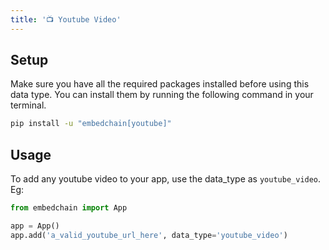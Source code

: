 ```yaml
---
title: '📺 Youtube Video'
---
```


## Setup

Make sure you have all the required packages installed before using this data type. You can install them by running the following command in your terminal.

```bash
pip install -u "embedchain[youtube]"
```

## Usage

To add any youtube video to your app, use the data_type as `youtube_video`. Eg:

```python
from embedchain import App

app = App()
app.add('a_valid_youtube_url_here', data_type='youtube_video')
```

